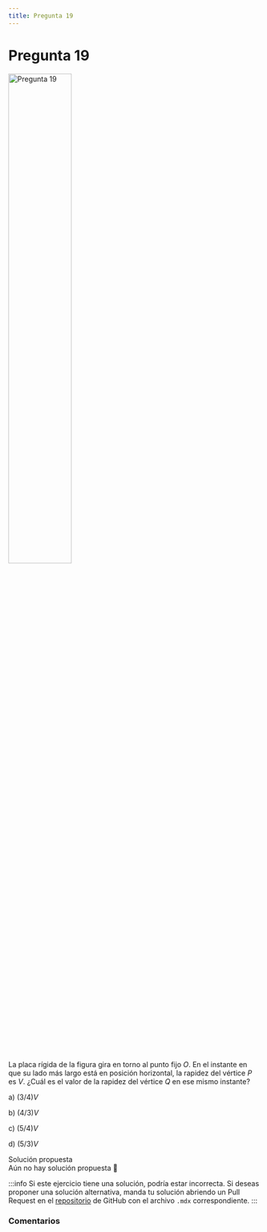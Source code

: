 ```yaml
---
title: Pregunta 19
---
```



# Pregunta 19

<Image
  src="science/dynamics/exercises/2024-2/p19/image.png"
  alt="Pregunta 19"
  width="50%"
/>

La placa rígida de la figura gira en torno al punto fijo $O$. En el instante en que su lado más largo está en posición horizontal, la rapidez del vértice $P$ es $V$. ¿Cuál es el valor de la rapidez del vértice $Q$ en ese mismo instante?

a) $(3 / 4) V$

b) $(4 / 3) V$

c) $(5 / 4) V$

d) $(5 / 3) V$

<MDXDetails>
<summary>Solución propuesta</summary>

<div className="exercise">
Aún no hay solución propuesta 🥲
</div>

:::info
Si este ejercicio tiene una solución, podría estar incorrecta. Si deseas proponer una solución alternativa, manda tu solución abriendo
un Pull Request en el [repositorio](https://github.com/crow-rojas/apuntes-fundamentals/pulls) de GitHub con el archivo
`.mdx` correspondiente.
:::

</MDXDetails>

### Comentarios

<Disqus
  url="https://crow-rojas.github.io/apuntes-fundamentals/docs/science/dynamics/exercises/2024-2/p19"
  identifier="docs/science/dynamics/exercises/2024-2/p19"
  title="2024-2 Dinámica - Pregunta 19"
/>
